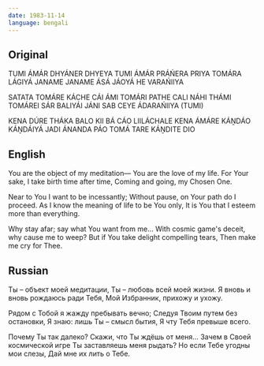 ```yaml
---
date: 1983-11-14
language: bengali
---
```


## Original

TUMI ÁMÁR DHYÁNER DHYEYA
TUMI ÁMÁR PRÁŃERA PRIYA
TOMÁRA LÁGIYÁ JANAME JANAME
ÁSÁ JÁOYÁ HE VARAŃIIYA

SATATA TOMÁRE KÁCHE CÁI ÁMI
TOMÁRI PATHE CALI NÁHI THÁMI
TOMÁREI SÁR BALIYÁI JÁNI
SAB CEYE ÁDARAŃIIYA (TUMI)

KENA DÚRE THÁKA BALO KII BÁ CÁO
LIILÁCHALE KENA ÁMÁRE KÁṊDÁO
KÁṊDÁIYÁ JADI ÁNANDA PÁO
TOMÁ TARE KÁṊDITE DIO

## English

You are the object of my meditation—
You are the love of my life.
For Your sake, I take birth time after time,
Coming and going, my Chosen One.

Near to You I want to be incessantly;
Without pause, on Your path do I proceed.
As I know the meaning of life to be You only,
It is You that I esteem more than everything.

Why stay afar; say what You want from me...
With cosmic game's deceit, why cause me to weep?
But if You take delight compelling tears,
Then make me cry for Thee.

## Russian

Ты – объект моей медитации,
Ты – любовь всей моей жизни.
Я вновь и вновь рождаюсь ради Тебя,
Мой Избранник, прихожу и ухожу.

Рядом с Тобой я жажду пребывать вечно;
Следуя Твоим путем без остановки,
Я знаю: лишь Ты – смысл бытия,
Я чту Тебя превыше всего.

Почему Ты так далеко? Скажи,
что Ты ждёшь от меня…
Зачем в Своей космической игре
Ты заставляешь меня рыдать?
Но если Тебе угодны мои слезы,
Дай мне их лить о Тебе.

